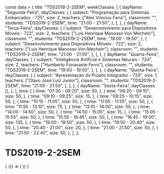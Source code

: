 const data = {
  title: "TDS2019-2-2SEM",
  weekClasses: [
    {
      dayName: "Segunda-Feira",
      dayClasses: [
        {
          subject: "Programação para Sistemas Embarcados - 725",
          size: 2,
          teachers: ["Alex Vinicius Faria"],
          classroom: "",
          students: "TDS2019-2-2SEM",
          time: "21:00 - 21:50",
        },
      ],
    },
    {
      dayName: "Terça-Feira",
      dayClasses: [
        {
          subject: "Desenvolvimento para Dispositivos Móveis - 722",
          size: 2,
          teachers: ["Luis Henrique Manosso Von Mecheln"],
          classroom: "",
          students: "TDS2019-2-2SEM",
          time: "19:00 - 19:50",
        },
        {
          subject: "Desenvolvimento para Dispositivos Móveis - 722",
          size: 2,
          teachers: ["Luis Henrique Manosso Von Mecheln"],
          classroom: "",
          students: "TDS2019-2-2SEM",
          time: "21:00 - 21:50",
        },
      ],
    },
    {
      dayName: "Quarta-Feira",
      dayClasses: [
        {
          subject: "Inteligência Artificial e Sistemas Neurais - 724",
          size: 2,
          teachers: ["Humberto Fioravante Ferro"],
          classroom: "",
          students: "TDS2019-2-2SEM",
          time: "19:00 - 19:50",
        },
      ],
    },
    {
      dayName: "Quinta-Feira",
      dayClasses: [
        {
          subject: "Apresentação do Projeto Integrador - 729",
          size: 1,
          teachers: ["Olavo José Luiz Junior"],
          classroom: "",
          students: "TDS2019-2-2SEM",
          time: "21:00 - 21:50",
        },
      ],
    },
    {
      dayName: "Sexta-Feira",
      dayClasses: [],
    },
  ],
  time: [
    {
      time: "07:30 - 08:20",
      size: 50,
    },
    {
      time: "08:20 - 09:10",
      size: 50,
    },
    {
      time: "09:10 - 09:25",
      size: 15,
    },
    {
      time: "09:25 - 10:15",
      size: 50,
    },
    {
      time: "10:15 - 11:05",
      size: 50,
    },
    {
      time: "11:05 - 11:55",
      size: 50,
    },
    {
      time: "11:55 - 13:10",
      size: 75,
    },
    {
      time: "13:10 - 14:00",
      size: 50,
    },
    {
      time: "14:00 - 14:50",
      size: 50,
    },
    {
      time: "14:50 - 15:05",
      size: 15,
    },
    {
      time: "15:05 - 15:55",
      size: 50,
    },
    {
      time: "15:55 - 16:45",
      size: 50,
    },
    {
      time: "16:45 - 19:00",
      size: 135,
    },
    {
      time: "19:00 - 19:50",
      size: 50,
    },
    {
      time: "19:50 - 20:40",
      size: 50,
    },
    {
      time: "20:40 - 21:00",
      size: 20,
    },
    {
      time: "21:00 - 21:50",
      size: 50,
    },
    {
      time: "21:50 - 22:40",
      size: 50,
    },
  ],
};

# TDS2019-2-2SEM

<div>
  {
    <BrowserOnly>
      {() => (
        <Grid
          title={data.title}
          weekClasses={data.weekClasses}
          time={data.time}
        />
      )}
    </BrowserOnly>
  }
</div>
